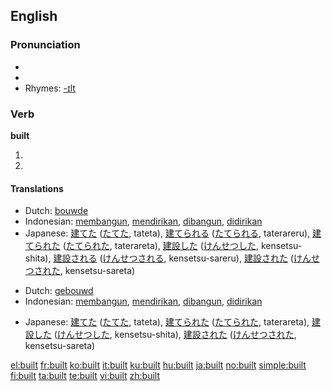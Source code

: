 ==English==

{{rank|meeting|corner|spite|900|built|lower|lead|wouldn't}}

===Pronunciation===
* {{IPA|/'bɪlt/}}
* {{audio|en-us-built.ogg|Audio (US)}}
* Rhymes: [[Rhymes:English:-ɪlt|-ɪlt]]

===Verb===
'''built'''

# {{simple past of|[[build]]}}
# {{past participle of|[[build]]}}

====Translations====
{{trans-top|simple past of build}}
* Dutch: [[bouwde]]
* Indonesian: [[bangun|membangun]], [[diri|mendirikan]], [[bangun|dibangun]], [[diri|didirikan]]
* Japanese: [[建てた]] ([[たてた]], tateta), [[建てられる]] ([[たてられる]], taterareru), [[建てられた]] ([[たてられた]], taterareta), [[建設]]した ([[けんせつ]]した, kensetsu-shita), [[建設]]される ([[けんせつ]]される, kensetsu-sareru), [[建設]]された ([[けんせつ]]された, kensetsu-sareta)
{{trans-mid}}
{{trans-bottom}}

{{trans-top|past participle of build}}
* Dutch: [[gebouwd]]
* Indonesian: [[bangun|membangun]], [[diri|mendirikan]], [[bangun|dibangun]], [[diri|didirikan]]
{{trans-mid}}
* Japanese: [[建てた]] ([[たてた]], tateta), [[建てられた]] ([[たてられた]], taterareta), [[建設]]した ([[けんせつ]]した, kensetsu-shita), [[建設]]された ([[けんせつ]]された, kensetsu-sareta)
{{trans-bottom}}

[[el:built]]
[[fr:built]]
[[ko:built]]
[[it:built]]
[[ku:built]]
[[hu:built]]
[[ja:built]]
[[no:built]]
[[simple:built]]
[[fi:built]]
[[ta:built]]
[[te:built]]
[[vi:built]]
[[zh:built]]